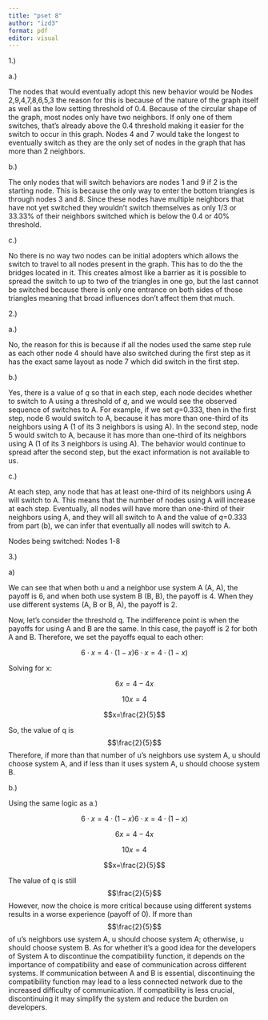 ```yaml
---
title: "pset 8"
author: "izd3"
format: pdf
editor: visual
---
```


1.)

a.)

The nodes that would eventually adopt this new behavior would be Nodes 2,9,4,7,8,6,5,3 the reason for this is because of the nature of the graph itself as well as the low setting threshold of 0.4. Because of the circular shape of the graph, most nodes only have two neighbors. If only one of them switches, that's already above the 0.4 threshold making it easier for the switch to occur in this graph. Nodes 4 and 7 would take the longest to eventually switch as they are the only set of nodes in the graph that has more than 2 neighbors.

b.)

The only nodes that will switch behaviors are nodes 1 and 9 if 2 is the starting node. This is because the only way to enter the bottom triangles is through nodes 3 and 8. Since these nodes have multiple neighbors that have not yet switched they wouldn't switch themselves as only 1/3 or 33.33% of their neighbors switched which is below the 0.4 or 40% threshold.

c.)

No there is no way two nodes can be initial adopters which allows the switch to travel to all nodes present in the graph. This has to do the the bridges located in it. This creates almost like a barrier as it is possible to spread the switch to up to two of the triangles in one go, but the last cannot be switched because there is only one entrance on both sides of those triangles meaning that broad influences don't affect them that much.

\newpage

2.)

a.)

No, the reason for this is because if all the nodes used the same step rule as each other node 4 should have also switched during the first step as it has the exact same layout as node 7 which did switch in the first step.

b.)

Yes, there is a value of *q* so that in each step, each node decides whether to switch to A using a threshold of *q*, and we would see the observed sequence of switches to A. For example, if we set *q*=0.333, then in the first step, node 6 would switch to A, because it has more than one-third of its neighbors using A (1 of its 3 neighbors is using A). In the second step, node 5 would switch to A, because it has more than one-third of its neighbors using A (1 of its 3 neighbors is using A). The behavior would continue to spread after the second step, but the exact information is not available to us.

c.)

At each step, any node that has at least one-third of its neighbors using A will switch to A. This means that the number of nodes using A will increase at each step. Eventually, all nodes will have more than one-third of their neighbors using A, and they will all switch to A and the value of *q*=0.333 from part (b), we can infer that eventually all nodes will switch to A.

Nodes being switched: Nodes 1-8

\newpage

3.)

a\)

We can see that when both u and a neighbor use system A (A, A), the payoff is 6, and when both use system B (B, B), the payoff is 4. When they use different systems (A, B or B, A), the payoff is 2.

Now, let's consider the threshold q. The indifference point is when the payoffs for using A and B are the same. In this case, the payoff is 2 for both A and B. Therefore, we set the payoffs equal to each other:

$$6⋅x=4⋅(1−x)6⋅x=4⋅(1−x)$$

Solving for x:

$$6x=4-4x$$

$$10x=4$$

$$x=\frac{2}{5}$$

So, the value of q is $$\frac{2}{5}$$ Therefore, if more than that number of u's neighbors use system A, u should choose system A, and if less than it uses system A, u should choose system B.

b.)

Using the same logic as a.)

$$6⋅x=4⋅(1−x)6⋅x=4⋅(1−x)$$

$$6x=4-4x$$

$$10x=4$$

$$x=\frac{2}{5}$$

The value of q is still $$\frac{2}{5}$$ However, now the choice is more critical because using different systems results in a worse experience (payoff of 0). If more than $$\frac{2}{5}$$ of u's neighbors use system A, u should choose system A; otherwise, u should choose system B. As for whether it's a good idea for the developers of System A to discontinue the compatibility function, it depends on the importance of compatibility and ease of communication across different systems. If communication between A and B is essential, discontinuing the compatibility function may lead to a less connected network due to the increased difficulty of communication. If compatibility is less crucial, discontinuing it may simplify the system and reduce the burden on developers.
